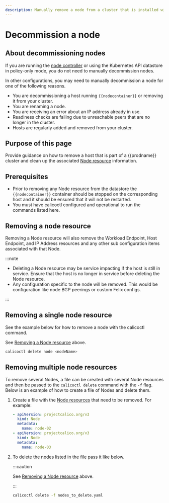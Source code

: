 ```yaml
---
description: Manually remove a node from a cluster that is installed with Calico.
---
```


# Decommission a node

## About decommissioning nodes

If you are running the [node controller](../reference/component-resources/kube-controllers/configuration.mdx)
or using the Kubernetes API datastore in policy-only mode, you do not need to manually decommission nodes.

In other configurations, you may need to manually decommission a node for one
of the following reasons.

- You are decommissioning a host running `{{nodecontainer}}` or removing it from your
  cluster.
- You are renaming a node.
- You are receiving an error about an IP address already in use.
- Readiness checks are failing due to unreachable peers that are no longer in the
  cluster.
- Hosts are regularly added and removed from your cluster.

## Purpose of this page

Provide guidance on how to remove a host that is part of a {{prodname}} cluster
and clean up the associated [Node resource](../reference/resources/node.mdx)
information.

## Prerequisites

- Prior to removing any Node resource from the datastore the `{{nodecontainer}}`
  container should be stopped on the corresponding host and it should be
  ensured that it will not be restarted.
- You must have calicoctl configured and operational to run
the commands listed here.
<!--TODO-XREFS-CC -->

## Removing a node resource

Removing a Node resource will also remove the Workload Endpoint, Host
Endpoint, and IP Address resources and any other sub configuration items
associated with that Node.

:::note

- Deleting a Node resource may be service impacting if the host is still in
  service. Ensure that the host is no longer in service before deleting the
  Node resource.
- Any configuration specific to the node will be removed. This would be
  configuration like node BGP peerings or custom Felix configs.

:::

## Removing a single node resource

See the example below for how to remove a node with the calicoctl command.

See [Removing a Node resource](#removing-a-node-resource) above.

```bash
calicoctl delete node <nodeName>
```

## Removing multiple node resources

To remove several Nodes, a file can be created with several Node resources and
then be passed to the `calicoctl delete` command with the `-f` flag.
Below is an example of how to create a file of Nodes and delete them.

1. Create a file with the [Node resources](../reference/resources/node.mdx) that need
   to be removed. For example:

   ```yaml
   - apiVersion: projectcalico.org/v3
     kind: Node
     metadata:
       name: node-02
   - apiVersion: projectcalico.org/v3
     kind: Node
     metadata:
       name: node-03
   ```

2. To delete the nodes listed in the file pass it like below.

   :::caution

   See [Removing a Node resource](#removing-a-node-resource) above.

   :::

   ```bash
   calicoctl delete -f nodes_to_delete.yaml
   ```
